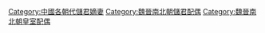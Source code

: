 [[Category:中國各朝代儲君嫡妻|Category:中國各朝代儲君嫡妻]]
[[Category:魏晉南北朝儲君配偶|Category:魏晉南北朝儲君配偶]]
[[Category:魏晉南北朝皇室配偶|Category:魏晉南北朝皇室配偶]]